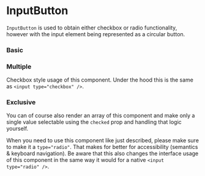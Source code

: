 

# InputButton

`InputButton` is used to obtain either checkbox or radio functionality, however with the input element being represented as a circular button.

### Basic

<Canvas withSource="open">
    <Story id="components-inputbutton--basic" />
</Canvas>

### Multiple

Checkbox style usage of this component. Under the hood this is the same as `<input type="checkbox" />`.

<Canvas>
    <Story id="components-inputbutton--multiple" />
</Canvas>

### Exclusive

You can of course also render an array of this component and make only a single value selectable using the `checked` prop and handling that logic yourself.

When you need to use this component like just described, please make sure to make it a `type="radio"`. That makes for better for accessibility (semantics & keyboard navigation). Be aware that this also changes the interface usage of this component in the same way it would for a native `<input type="radio" />`.

<Canvas>
    <Story id="components-inputbutton--exclusivity" />
</Canvas>

<div class="hidden">
    <Primary />
</div>

<ArgsTable of={InputButton} />
